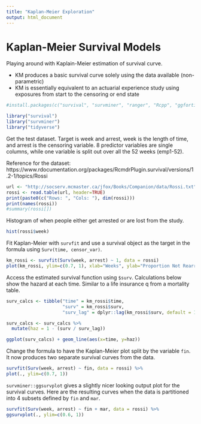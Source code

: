 ```yaml
---
title: "Kaplan-Meier Exploration"
output: html_document
---
```


# Kaplan-Meier Survival Models

Playing around with Kaplain-Meier estimation of survival curve.

 * KM produces a basic survival curve solely using the data available (non-parametric)
 * KM is essentially equivalent to an actuarial experience study using exposures from start to the censoring or end state

```r
#install.packages(c("survival", "survminer", "ranger", "Rcpp", "ggfortify))

library("survival")
library("survminer")
library("tidyverse")
```


Get the test dataset.  Target is week and arrest, week is the length of time, and arrest is the censoring variable.  8 predictor variables are single columns, while one variable is split out over all the 52 weeks (emp1-52).

Reference for the dataset:
https://www.rdocumentation.org/packages/RcmdrPlugin.survival/versions/1.2-1/topics/Rossi

```r
url <- "http://socserv.mcmaster.ca/jfox/Books/Companion/data/Rossi.txt"
rossi <- read.table(url, header=TRUE)
print(paste0(c("Rows: ", "Cols: "), dim(rossi)))
print(names(rossi))
#summary(rossi[])
```


Histogram of when people either get arrested or are lost from the study.
```r
hist(rossi$week)
```

Fit Kaplan-Meier with `survfit` and use a survival object as the target in the formula using `Surv(time, censor_var)`.
```r
km_rossi <- survfit(Surv(week, arrest) ~ 1, data = rossi)
plot(km_rossi, ylim=c(0.7, 1), xlab="Weeks", ylab="Proportion Not Rearrested")
```

Access the estimated survival function using `$surv`.  Calculations below show the hazard at each time.  Similar to a life insurance q from a mortality table.
```r
surv_calcs <- tibble("time" = km_rossi$time,
                     "surv" = km_rossi$surv,
                     "surv_lag" = dplyr::lag(km_rossi$surv, default = 1))

surv_calcs <- surv_calcs %>%
  mutate(haz = 1 - (surv / surv_lag))

ggplot(surv_calcs) + geom_line(aes(x=time, y=haz))
```

Change the formula to have the Kaplan-Meier plot split by the variable `fin`. It now produces two separate survival curves from the data.
```r
survfit(Surv(week, arrest) ~ fin, data = rossi) %>%
plot(., ylim=c(0.7, 1))

```

`survminer::ggsurvplot` gives a slightly nicer looking output plot for the survival curves.  Here are the resulting curves when the data is partitioned into 4 subsets defined by `fin` and `mar`.

```r
survfit(Surv(week, arrest) ~ fin + mar, data = rossi) %>%
ggsurvplot(., ylim=c(0.6, 1))

```

